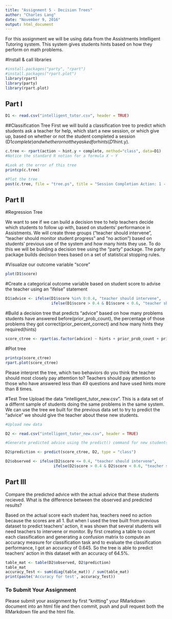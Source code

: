 ```yaml
---
title: "Assignment 5 - Decision Trees"
author: "Charles Lang"
date: "November 9, 2016"
output: html_document
---
```

For this assignment we will be using data from the Assistments Intelligent Tutoring system. This system gives students hints based on how they perform on math problems. 

#Install & call libraries
```r
#install.packages("party", "rpart")
#install.packages("rpart.plot")
library(rpart)
library(party)
library(rpart.plot)
```

## Part I
```r
D1 <- read.csv("intelligent_tutor.csv", header = TRUE)
```

##Classification Tree
First we will build a classification tree to predict which students ask a teacher for help, which start a new session, or which give up, based on whether or not the student completed a session (D1$complete) and whether or not they asked for hints (D1$hint.y). 
```r

c.tree <- rpart(action ~ hint.y + complete, method="class", data=D1) 
#Notice the standard R notion for a formula X ~ Y

#Look at the error of this tree
printcp(c.tree)

#Plot the tree
post(c.tree, file = "tree.ps", title = "Session Completion Action: 1 - Ask teacher, 2 - Start new session, 3 - Give up")

```
## Part II

#Regression Tree

We want to see if we can build a decision tree to help teachers decide which students to follow up with, based on students' performance in Assistments. We will create three groups ("teacher should intervene", "teacher should monitor student progress" and "no action") based on students' previous use of the system and how many hints they use. To do this we will be building a decision tree using the "party" package. The party package builds decision trees based on a set of statistical stopping rules.

#Visualize our outcome variable "score"
```r
plot(D1$score)
```

#Create a categorical outcome variable based on student score to advise the teacher using an "ifelse" statement
```r
D1$advice <- ifelse(D1$score %in% 0:0.4, "teacher should intervene",
                    ifelse(D1$score > 0.4 & D1$score < 0.6, "teacher should monitor student progress", "no action"))
```

#Build a decision tree that predicts "advice" based on how many problems students have answered before(prior_prob_count), the percentage of those problems they got correct(prior_percent_correct) and how many hints they required(hints)
```r
score_ctree <- rpart(as.factor(advice) ~ hints + prior_prob_count + prior_percent_correct, method="class", data=D1)
```

#Plot tree
```r
printcp(score_ctree)
rpart.plot(score_ctree)
```

Please interpret the tree, which two behaviors do you think the teacher should most closely pay attemtion to?
Teachers should pay attention to those who have answered less than 49 questions and have used hints more than 8 times.

#Test Tree
Upload the data "intelligent_tutor_new.csv". This is a data set of a differnt sample of students doing the same problems in the same system. We can use the tree we built for the previous data set to try to predict the "advice" we should give the teacher about these new students. 

```r
#Upload new data

D2 <- read.csv("intelligent_tutor_new.csv", header = TRUE)

#Generate predicted advice using the predict() command for new students based on tree generated from old students

D2$prediction <- predict(score_ctree, D2, type = "class")

D2$observed <- ifelse(D2$score <= 0.4, "teacher should intervene", 
                     ifelse(D2$score > 0.4 & D2$score < 0.6, "teacher should monitor student progress", "no action"))

``` 
## Part III
Compare the predicted advice with the actual advice that these students recieved. What is the difference between the observed and predicted results?

Based on the actual score each student has, teachers need no action because the scores are all 1. But when I used the tree built from previous dataset to predict teachers' action, it was shown that several students will need teachers to intervene or monitor. By first creating a table to count each classification and generating a confusion matrix to compute an accuracy measure for classification task and to evaluate the classification performance, I got an accuracy of 0.645. So the tree is able to predict teachers' action in this dataset with an accuracy of 64.5%.

```r
table_mat <- table(D2$observed, D2$prediction)
table_mat
accuracy_Test <- sum(diag(table_mat)) / sum(table_mat)
print(paste('Accuracy for test', accuracy_Test))
```

### To Submit Your Assignment

Please submit your assignment by first "knitting" your RMarkdown document into an html file and then commit, push and pull request both the RMarkdown file and the html file.


